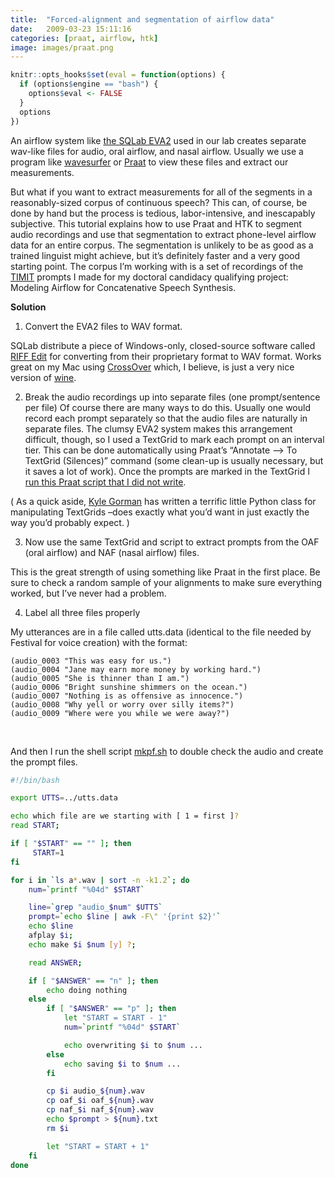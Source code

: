 ```yaml
---
title:  "Forced-alignment and segmentation of airflow data"
date:   2009-03-23 15:11:16
categories: [praat, airflow, htk]
image: images/praat.png
---
```


```r
knitr::opts_hooks$set(eval = function(options) {
  if (options$engine == "bash") {
    options$eval <- FALSE
  }
  options
})
```

An airflow system like <a href="http://www.sqlab.fr/evaRootUK.htm">the SQLab EVA2</a> used in our lab creates separate wav-like files for audio, oral airflow, and nasal airflow.  Usually we use a program like <a href="http://www.speech.kth.se/wavesurfer/">wavesurfer</a> or <a href="http://www.fon.hum.uva.nl/praat/">Praat</a> to view these files and extract our measurements.

But what if you want to extract measurements for all of the segments in a reasonably-sized corpus of continuous speech?  This can, of course, be done by hand but the process is tedious, labor-intensive, and inescapably subjective.
 This tutorial explains how to use Praat and HTK to segment audio recordings and use that segmentation to extract phone-level airflow data for an entire corpus.  The segmentation is unlikely to be as good as a trained linguist might achieve, but it's definitely faster and a very good starting point.  The corpus I'm working with is a set of recordings of the <a href="http://www.ldc.upenn.edu/Catalog/CatalogEntry.jsp?catalogId=LDC93S1">TIMIT</a> prompts I made for my doctoral candidacy qualifying project:  Modeling Airflow for Concatenative Speech Synthesis.

**Solution**

1. Convert the EVA2 files to WAV format.

SQLab distribute a piece of Windows-only, closed-source software called <a href="http://www.lpl.univ-aix.fr/~lpldev/lpltools/">RIFF Edit</a> for converting from their proprietary format to WAV format.  Works great on my Mac using <a href="http://www.codeweavers.com/products/">CrossOver</a> which, I believe, is just a very nice version of <a href="http://www.winehq.org/">wine</a>.


2. Break the audio recordings up into separate files (one prompt/sentence per file)
Of course there are many ways to do this.  Usually one would record each prompt separately so that the audio files are naturally in separate files.  The clumsy EVA2 system makes this arrangement difficult, though, so I used a TextGrid to mark each prompt on an interval tier.  This can be done automatically using Praat's "Annotate --> To TextGrid (Silences)" command (some clean-up is usually necessary, but it saves a lot of work).  Once the prompts are marked in the TextGrid I <a href="/stuff/assets/extract.praat">run this Praat script that I did not write</a>.

( As a quick aside, <a href="http://www.ling.upenn.edu/~kgorman/">Kyle Gorman</a> has written a terrific little Python class for manipulating TextGrids --does exactly what you'd want in just exactly the way you'd probably expect. )</a>


3. Now use the same TextGrid and script to extract prompts from the OAF (oral airflow) and NAF (nasal airflow) files.

This is the great strength of using something like Praat in the first place.  Be sure to check a random sample of your alignments to make sure everything worked, but I've never had a problem.


4. Label all three files properly

My utterances are in a file called utts.data (identical to the file needed by Festival for voice creation) with the format:

    (audio_0003 "This was easy for us.")
    (audio_0004 "Jane may earn more money by working hard.")
    (audio_0005 "She is thinner than I am.")
    (audio_0006 "Bright sunshine shimmers on the ocean.")
    (audio_0007 "Nothing is as offensive as innocence.")
    (audio_0008 "Why yell or worry over silly items?")
    (audio_0009 "Where were you while we were away?")

&nbsp;

And then I run the shell script <a href="/blog/assets/mkpf.sh">mkpf.sh</a> to double check the audio and create the prompt files.

```bash

#!/bin/bash

export UTTS=../utts.data

echo which file are we starting with [ 1 = first ]?
read START;

if [ "$START" == "" ]; then
     START=1
fi

for i in `ls a*.wav | sort -n -k1.2`; do
    num=`printf "%04d" $START`

    line=`grep "audio_$num" $UTTS`
    prompt=`echo $line | awk -F\" '{print $2}'`
    echo $line
    afplay $i;
    echo make $i $num [y] ?;

    read ANSWER;

    if [ "$ANSWER" == "n" ]; then
        echo doing nothing
    else
        if [ "$ANSWER" == "p" ]; then
            let "START = START - 1"
            num=`printf "%04d" $START`

            echo overwriting $i to $num ...
        else
            echo saving $i to $num ...
        fi

        cp $i audio_${num}.wav
        cp oaf_$i oaf_${num}.wav
        cp naf_$i naf_${num}.wav
        echo $prompt > ${num}.txt
        rm $i

        let "START = START + 1"
    fi
done

```
